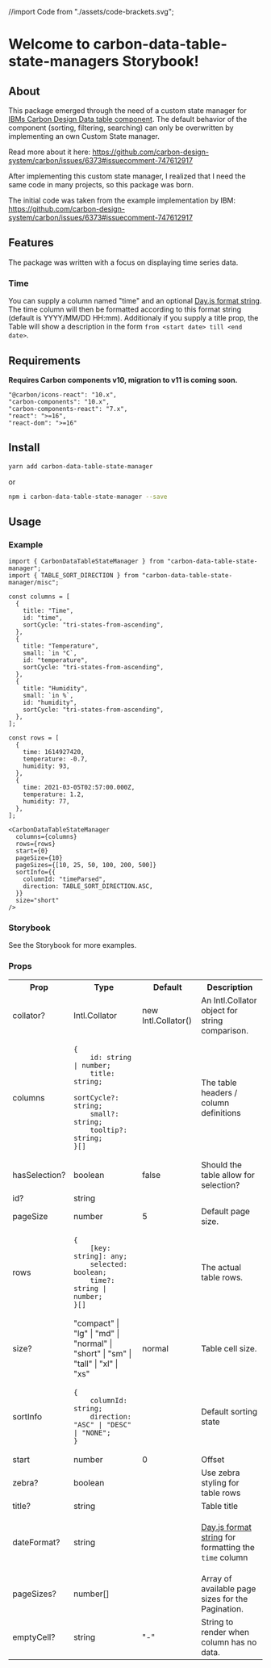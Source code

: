 //import Code from "./assets/code-brackets.svg";

<Meta title="Getting Started/Introduction" />

<style>
  {`
  h1 {
    margin-bottom: 1rem !important;
  }
  `}
</style>

# Welcome to carbon-data-table-state-managers Storybook!

## About

This package emerged through the need of a custom state manager for
[IBMs Carbon Design Data table component](https://carbondesignsystem.com/components/data-table/usage/).
The default behavior of the component (sorting, filtering, searching) can only be overwritten by
implementing an own Custom State manager.

Read more about it here: https://github.com/carbon-design-system/carbon/issues/6373#issuecomment-747612917

After implementing this custom state manager, I realized that I need the same code in many projects, so this
package was born.

The initial code was taken from the example implementation by IBM: https://github.com/carbon-design-system/carbon/issues/6373#issuecomment-747612917

## Features

The package was written with a focus on displaying time series data.

### Time

You can supply a column named "time" and an optional [Day.js format string](https://day.js.org/docs/en/display/format).
The time column will then be formatted according to this format string (default is YYYY/MM/DD HH:mm). Additionaly if you supply
a title prop, the Table will show a description in the form `from <start date> till <end date>`.

## Requirements

**Requires Carbon components v10, migration to v11 is coming soon.**

```
"@carbon/icons-react": "10.x",
"carbon-components": "10.x",
"carbon-components-react": "7.x",
"react": ">=16",
"react-dom": ">=16"
```

## Install

```sh
yarn add carbon-data-table-state-manager
```

or

```sh
npm i carbon-data-table-state-manager --save
```

## Usage

### Example

```
import { CarbonDataTableStateManager } from "carbon-data-table-state-manager";
import { TABLE_SORT_DIRECTION } from "carbon-data-table-state-manager/misc";

const columns = [
  {
    title: "Time",
    id: "time",
    sortCycle: "tri-states-from-ascending",
  },
  {
    title: "Temperature",
    small: `in °C`,
    id: "temperature",
    sortCycle: "tri-states-from-ascending",
  },
  {
    title: "Humidity",
    small: `in %`,
    id: "humidity",
    sortCycle: "tri-states-from-ascending",
  },
];

const rows = [
  {
    time: 1614927420,
    temperature: -0.7,
    humidity: 93,
  },
  {
    time: 2021-03-05T02:57:00.000Z,
    temperature: 1.2,
    humidity: 77,
  },
];

<CarbonDataTableStateManager
  columns={columns}
  rows={rows}
  start={0}
  pageSize={10}
  pageSizes={[10, 25, 50, 100, 200, 500]}
  sortInfo={{
    columnId: "timeParsed",
    direction: TABLE_SORT_DIRECTION.ASC,
  }}
  size="short"
/>
```

### Storybook

See the Storybook for more examples.

### Props

<table>
<tr>
<th>Prop</th>
<th>Type</th>
<th>Default</th>
<th>Description</th>
</tr>
<tr>
<td>collator?</td>
<td>Intl.Collator</td>
<td>new Intl.Collator()</td>
<td>An Intl.Collator object for string comparison.</td>
</tr>
<tr>
<td>columns</td>
<td>

```
{
    id: string | number;
    title: string;
    sortCycle?: string;
    small?: string;
    tooltip?: string;
}[]
```

</td>
<td></td>
<td>The table headers / column definitions</td>
</tr>
<tr>
<td>hasSelection?</td>
<td>boolean</td>
<td>false</td>
<td>Should the table allow for selection?</td>
</tr>
<tr>
<td>id?</td>
<td>string</td>
<td></td>
<td></td>
</tr>
<tr>
<td>pageSize</td>
<td>number</td>
<td>5</td>
<td>Default page size.</td>
</tr>
<tr>
<td>rows</td>
<td>

```
{
    [key: string]: any;
    selected: boolean;
    time?: string | number;
}[]
```

</td>
<td></td>
<td>The actual table rows.</td>
</tr>
<tr>
<td>size?</td>
<td>"compact" | "lg" | "md" | "normal" | "short" | "sm" | "tall" | "xl" | "xs"</td>
<td>normal</td>
<td>Table cell size.</td>
</tr>
<tr>
<td>sortInfo</td>
<td>

```
{
    columnId: string;
    direction: "ASC" | "DESC" | "NONE";
}
```

</td>
<td></td>
<td>Default sorting state</td>
</tr>
<tr>
<td>start</td>
<td>number</td>
<td>0</td>
<td>Offset</td>
</tr>
<tr>
<td>zebra?</td>
<td>boolean</td>
<td></td>
<td>Use zebra styling for table rows</td>
</tr>
<tr>
<td>title?</td>
<td>string</td>
<td></td>
<td>Table title</td>
</tr>
<tr>
<td>dateFormat?</td>
<td>string</td>
<td></td>
<td>

[Day.js format string](https://day.js.org/docs/en/display/format) for formatting the `time` column

</td>
</tr>
<tr>
<td>pageSizes?</td>
<td>number[]</td>
<td></td>
<td>Array of available page sizes for the Pagination.</td>
</tr>
<tr>
<td>emptyCell?</td>
<td>string</td>
<td>"-"</td>
<td>String to render when column has no data.</td>
</tr>
</table>